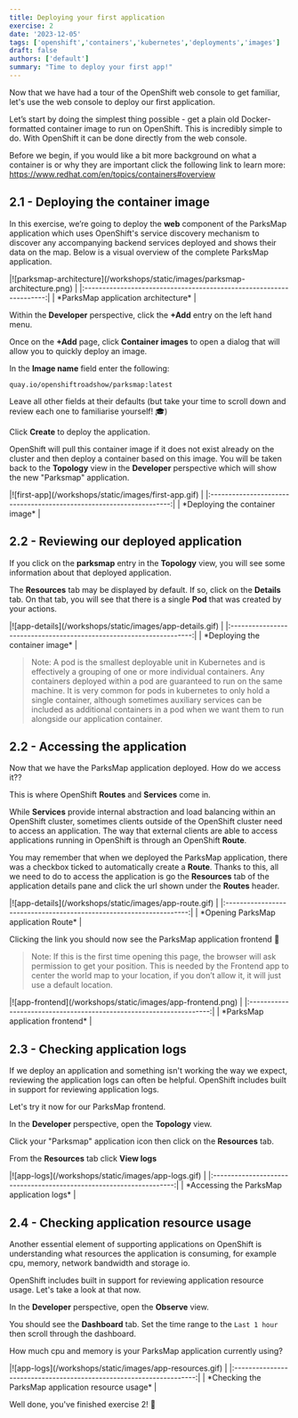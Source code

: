```yaml
---
title: Deploying your first application
exercise: 2
date: '2023-12-05'
tags: ['openshift','containers','kubernetes','deployments','images']
draft: false
authors: ['default']
summary: "Time to deploy your first app!"
---
```



Now that we have had a tour of the OpenShift web console to get familiar, let's use the web console to deploy our first application.

Let’s start by doing the simplest thing possible - get a plain old Docker-formatted container image to run on OpenShift. This is incredibly simple to do. With OpenShift it can be done directly from the web console.

Before we begin, if you would like a bit more background on what a container is or why they are important click the following link to learn more: https://www.redhat.com/en/topics/containers#overview


## 2.1 - Deploying the container image

In this exercise, we’re going to deploy the **web** component of the ParksMap application which uses OpenShift's service discovery mechanism to discover any accompanying backend services deployed and shows their data on the map. Below is a visual overview of the complete ParksMap application.

<Zoom>
|![parksmap-architecture](/workshops/static/images/parksmap-architecture.png) | 
|:-------------------------------------------------------------------:|
| *ParksMap application architecture*                                 |
</Zoom>

Within the **Developer** perspective, click the **+Add** entry on the left hand menu.

Once on the **+Add** page, click **Container images** to open a dialog that will allow you to quickly deploy an image.

In the **Image name** field enter the following:

```text
quay.io/openshiftroadshow/parksmap:latest
```

Leave all other fields at their defaults (but take your time to scroll down and review each one to familiarise yourself! 🎓)

Click **Create** to deploy the application.

OpenShift will pull this container image if it does not exist already on the cluster and then deploy a container based on this image. You will be taken back to the **Topology** view in the **Developer** perspective which will show the new "Parksmap" application.

<Zoom>
|![first-app](/workshops/static/images/first-app.gif) | 
|:-------------------------------------------------------------------:|
| *Deploying the container image*                                     |
</Zoom>


## 2.2 - Reviewing our deployed application

If you click on the **parksmap** entry in the **Topology** view, you will see some information about that deployed application. 

The **Resources** tab may be displayed by default. If so, click on the **Details** tab. On that tab, you will see that there is a single **Pod** that was created by your actions.

<Zoom>
|![app-details](/workshops/static/images/app-details.gif) | 
|:-------------------------------------------------------------------:|
| *Deploying the container image*                                     |
</Zoom>

> Note: A pod is the smallest deployable unit in Kubernetes and is effectively a grouping of one or more individual containers. Any containers deployed within a pod are guaranteed to run on the same machine. It is very common for pods in kubernetes to only hold a single container, although sometimes auxiliary services can be included as additional containers in a pod when we want them to run alongside our application container.


## 2.2 - Accessing the application

Now that we have the ParksMap application deployed. How do we access it??

This is where OpenShift **Routes** and **Services** come in.

While **Services** provide internal abstraction and load balancing within an OpenShift cluster, sometimes clients outside of the OpenShift cluster need to access an application. The way that external clients are able to access applications running in OpenShift is through an OpenShift **Route**. 

You may remember that when we deployed the ParksMap application, there was a checkbox ticked to automatically create a **Route**. Thanks to this, all we need to do to access the application is go the **Resources** tab of the application details pane and click the url shown under the **Routes** header.

<Zoom>
|![app-details](/workshops/static/images/app-route.gif) | 
|:-------------------------------------------------------------------:|
| *Opening ParksMap application Route*                                |
</Zoom>

Clicking the link you should now see the ParksMap application frontend 🎉

> Note: If this is the first time opening this page, the browser will ask permission to get your position. This is needed by the Frontend app to center the world map to your location, if you don’t allow it, it will just use a default location.

<Zoom>
|![app-frontend](/workshops/static/images/app-frontend.png) | 
|:-------------------------------------------------------------------:|
| *ParksMap application frontend*                                     |
</Zoom>


## 2.3 - Checking application logs

If we deploy an application and something isn't working the way we expect, reviewing the application logs can often be helpful. OpenShift includes built in support for reviewing application logs.

Let's try it now for our ParksMap frontend.

In the **Developer** perspective, open the **Topology** view.

Click your "Parksmap" application icon then click on the **Resources** tab.

From the **Resources** tab click **View logs**

<Zoom>
|![app-logs](/workshops/static/images/app-logs.gif) | 
|:-------------------------------------------------------------------:|
| *Accessing the ParksMap application logs*                           |
</Zoom>


## 2.4 - Checking application resource usage

Another essential element of supporting applications on OpenShift is understanding what resources the application is consuming, for example cpu, memory, network bandwidth and storage io.

OpenShift includes built in support for reviewing application resource usage. Let's take a look at that now.

In the **Developer** perspective, open the **Observe** view.

You should see the **Dashboard** tab. Set the time range to the `Last 1 hour` then scroll through the dashboard.

How much cpu and memory is your ParksMap application currently using?

<Zoom>
|![app-logs](/workshops/static/images/app-resources.gif) | 
|:-------------------------------------------------------------------:|
| *Checking the ParksMap application resource usage*                  |
</Zoom>

Well done, you've finished exercise 2! 🎉
